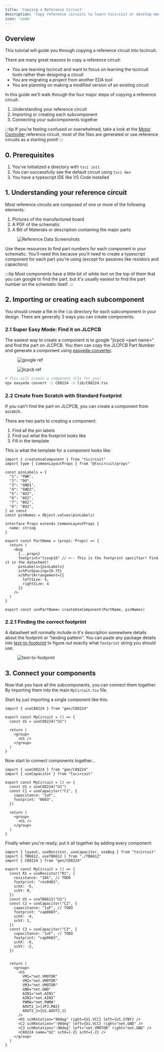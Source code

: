 ```yaml
---
title: 'Copying a Reference Circuit'
description: 'Copy reference circuits to learn tscircuit or develop modified designs'
icon: 'code'
---
```


## Overview

This tutorial will guide you through copying a reference circuit into tscircuit.

There are many great reasons to copy a reference circuit:
- You are learning tscircuit and want to focus on learning the tscircuit tools
  rather than designing a circuit
- You are migrating a project from another EDA tool
- You are planning on making a modified version of an existing circuit

In this guide we'll walk through the four major steps of copying a reference
circuit:

1. Understanding your reference circuit
2. Importing or creating each subcomponent
3. Connecting your subcomponents together

:::tip
  If you're feeling confused or overwhelmed, take a look at the [Motor Controller](https://github.com/tscircuit/motor-controller) reference circuit, most of the files are generated or use reference circuits as a starting point!
:::

## 0. Prerequisites

1. You've initialized a directory with `tsci init`
2. You can successfully see the default circuit using `tsci dev`
3. You have a typescript IDE like VS Code installed


## 1. Understanding your reference circuit

Most reference circuits are composed of one or more of the following elements:

1. Pictures of the manufactured board
2. A PDF of the schematic
3. A Bill of Materials or description containing the major parts

<figure>
<img src="/img/reference-circuit/Board%20Images_Schematic_BOM.jpg" alt="Reference Data Screenshots" />
</figure>

Use these resources to find part numbers for each component in your schematic.
You'll need this because you'll need to create a typescript component for each
part you're using (except for passives like resistors and capacitors)

:::tip
  Most components have a little bit of white text on the top of them that you
  can google to find the part, but it's usually easiest to find the part number
  on the schematic itself.
:::

## 2. Importing or creating each subcomponent

You should create a file in the `lib` directory for each subcomponent in your
design. There are generally 3 ways you can create components.

### 2.1 Super Easy Mode: Find it on JLCPCB

The easiest way to create a component is to google "jlcpcb &lt;part name>" and
find the part on JLCPCB. You then can copy the JLCPCB Part Number and generate
a component using [easyeda-converter](https://github.com/tscircuit/easyeda-converter).

<figure>
<img src="/img/reference-circuit/jlcpcb-google.png" alt="google ref" />
</figure>

<figure>
<img src="/img/reference-circuit/jlcpcb-part-number.png" alt="jlcpcb ref" />
</figure>

```bash
# This will create a component file for you!
npx easyeda convert -i C88224 -o lib/C88224.tsx
```


### 2.2 Create from Scratch with Standard Footprint

If you can't find the part on JLCPCB, you can create a component from scratch.

There are two parts to creating a component:

1. Find all the pin labels
2. Find out what the footprint looks like
3. Fill in the template


This is what the template for a component looks like:

```tsx
import { createUseComponent } from "tscircuit"
import type { CommonLayoutProps } from "@tscircuit/props"

const pinLabels = {
  "1": "PWR",
  "2": "DO",
  "3": "GND1",
  "4": "GND2",
  "5": "AO2",
  "6": "AO2",
  "7": "BO2",
  "8": "BO2",
} as const
const pinNames = Object.values(pinLabels)

interface Props extends CommonLayoutProps {
  name: string
}

export const PartName = (props: Props) => {
  return (
    <bug
      {...props}
      footprint="tssop16" // <-- This is the footprint specifier! Find it in the datasheet!
      pinLabels={pinLabels}
      schPinSpacing={0.75}
      schPortArrangement={{
        leftSize: 4,
        rightSize: 4
      }}
    />
  )
}

export const usePartName= createUseComponent(PartName, pinNames)
```

### 2.2.1 Finding the correct footprint

A datasheet will normally include in it's description somewhere details about
the footprint or "landing pattern". You can paste any package details into
[text-to-footprint](https://text-to-footprint.tscircuit.com) to figure out
exactly what `footprint` string you should use.

<figure>
<img src="/img/reference-circuit/text-to-footprint.png" alt="text-to-footprint" />
</figure>


## 3. Connect your components

Now that you have all the subcomponents, you can connect them together. By
importing them into the main `MyCircuit.tsx` file.

Start by just importing a single component like this:

```tsx
import { useC88224 } from "gen/C88224"

export const MyCircuit = () => {
  const U1 = useC88224("U1")

  return (
    <group>
      <U1 />
    </group>
  )
}
```

Now start to connect components together...

```tsx
import { useC88224 } from "gen/C88224"
import { useCapacitor } from "tscircuit"

export const MyCircuit = () => {
  const U1 = useC88224("U1")
  const C1 = useCapacitor("C1", {
    capacitance: "1uF",
    footprint: "0603",
  })

  return (
    <group>
      <U1 />
    </group>
  )
}
```


Finally when you're ready, put it all together by adding every component:

```tsx
import { layout, useResistor, useCapacitor, useBug } from "tscircuit"
import { TB6612, useTB6612 } from "./TB6612"
import { C88224 } from "gen/C88224"

export const MyCircuit = () => {
  const R1 = useResistor("R1", {
    resistance: "10k", // TODO
    footprint: "res0402",
    schX: -5,
    schY: 0,
  })
  const U1 = useTB6612("U1")
  const C2 = useCapacitor("C2", {
    capacitance: "1uF", // TODO
    footprint: "cap0603",
    schX: -4,
    schY: 1,
  })
  const C3 = useCapacitor("C3", {
    capacitance: "1uF", // TODO
    footprint: "cap0603",
    schX: -6,
    schY: -2,
  })


  return (
    <group>
      <U1
        VM1="net.VMOTOR"
        VM2="net.VMOTOR"
        VM3="net.VMOTOR"
        GND="net.GND"
        AIN1="net.AIN1"
        AIN2="net.AIN2"
        PWMA="net.PWMA"
        AOUT2_1={JP3.MA2}
        AOUT2_2={U1.AOUT2_1}
      />
      <R1 schRotation="90deg" right={U1.VCC} left={U1.STBY} />
      <C2 schRotation="-90deg" left={U1.VCC} right="net.GND" />
      <C3 schRotation="-90deg" left="net.VMOTOR" right="net.GND" />
      <C88224 name="U2" schX={-2} schY={-2} />
    </group>
  )
}
```